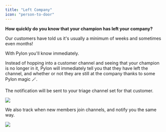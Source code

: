 ```yaml
---
title: "Left Company"
icon: "person-to-door"
---
```


**How quickly do you know that your champion has left your company?**

Our customers have told us it's usually a minimum of weeks and sometimes even
months!

With Pylon you'll know immediately.

Instead of hopping into a customer channel and seeing that your champion is no
longer in it, Pylon will immediately tell you that they have left the channel,
and whether or not they are still at the company thanks to some Pylon magic 🪄.

The notification will be sent to your triage channel set for that customer.

<Frame>
  <img src="/images/channel-leave.png" />
</Frame>

We also track when new members join channels, and notify you the same way.

<Frame>
  <img src="/images/channel-join.png" />
</Frame>
